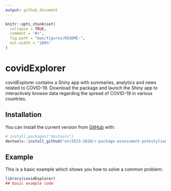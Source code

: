 ```yaml
---
output: github_document
---
```


<!-- README.md is generated from README.Rmd. Please edit that file -->

```r
knitr::opts_chunk$set(
  collapse = TRUE,
  comment = "#>",
  fig.path = "man/figures/README-",
  out.width = "100%"
)
```

# covidExplorer

<!-- badges: start -->
<!-- badges: end -->

covidExplorer contains a Shiny app with summaries, analytics and news related to COVID-19. Download the package and launch the Shiny app to interactively browse data regarding the spread of COVID-19 in various countries.

## Installation

You can install the current version from [GitHub](https://github.com/) with:

``` r
# install.packages("devtools")
devtools::install_github("etc5523-2020/r-package-assessment-petestylianos")
```
## Example

This is a basic example which shows you how to solve a common problem:

```r
library(covidExplorer)
## basic example code
```
